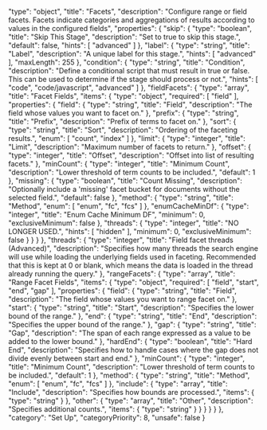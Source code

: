   "type": "object",
  "title": "Facets",
  "description": "Configure range or field facets. Facets indicate categories and aggregations of results according to values in the configured fields",
  "properties": {
    "skip": {
      "type": "boolean",
      "title": "Skip This Stage",
      "description": "Set to true to skip this stage.",
      "default": false,
      "hints": [
        "advanced"
      ]
    },
    "label": {
      "type": "string",
      "title": "Label",
      "description": "A unique label for this stage.",
      "hints": [
        "advanced"
      ],
      "maxLength": 255
    },
    "condition": {
      "type": "string",
      "title": "Condition",
      "description": "Define a conditional script that must result in true or false. This can be used to determine if the stage should process or not.",
      "hints": [
        "code",
        "code/javascript",
        "advanced"
      ]
    },
    "fieldFacets": {
      "type": "array",
      "title": "Facet Fields",
      "items": {
        "type": "object",
        "required": [
          "field"
        ],
        "properties": {
          "field": {
            "type": "string",
            "title": "Field",
            "description": "The field whose values you want to facet on."
          },
          "prefix": {
            "type": "string",
            "title": "Prefix",
            "description": "Prefix of terms to facet on."
          },
          "sort": {
            "type": "string",
            "title": "Sort",
            "description": "Ordering of the faceting results.",
            "enum": [
              "count",
              "index"
            ]
          },
          "limit": {
            "type": "integer",
            "title": "Limit",
            "description": "Maximum number of facets to return."
          },
          "offset": {
            "type": "integer",
            "title": "Offset",
            "description": "Offset into list of resulting facets."
          },
          "minCount": {
            "type": "integer",
            "title": "Minimum Count",
            "description": "Lower threshold of term counts to be included.",
            "default": 1
          },
          "missing": {
            "type": "boolean",
            "title": "Count Missing",
            "description": "Optionally include a 'missing' facet bucket for documents without the selected field.",
            "default": false
          },
          "method": {
            "type": "string",
            "title": "Method",
            "enum": [
              "enum",
              "fc",
              "fcs"
            ]
          },
          "enumCacheMinDf": {
            "type": "integer",
            "title": "Enum Cache Minimum DF",
            "minimum": 0,
            "exclusiveMinimum": false
          },
          "threads": {
            "type": "integer",
            "title": "NO LONGER USED.",
            "hints": [
              "hidden"
            ],
            "minimum": 0,
            "exclusiveMinimum": false
          }
        }
      }
    },
    "threads": {
      "type": "integer",
      "title": "Field facet threads (Advanced)",
      "description": "Specifies how many threads the search engine will use while loading the underlying fields used in faceting. Recommended that this is kept at 0 or blank, which means the data is loaded in the thread already running the query."
    },
    "rangeFacets": {
      "type": "array",
      "title": "Range Facet Fields",
      "items": {
        "type": "object",
        "required": [
          "field",
          "start",
          "end",
          "gap"
        ],
        "properties": {
          "field": {
            "type": "string",
            "title": "Field",
            "description": "The field whose values you want to range facet on."
          },
          "start": {
            "type": "string",
            "title": "Start",
            "description": "Specifies the lower bound of the range."
          },
          "end": {
            "type": "string",
            "title": "End",
            "description": "Specifies the upper bound of the range."
          },
          "gap": {
            "type": "string",
            "title": "Gap",
            "description": "The span of each range expressed as a value to be added to the lower bound."
          },
          "hardEnd": {
            "type": "boolean",
            "title": "Hard End",
            "description": "Specifies how to handle cases where the gap does not divide evenly between start and end."
          },
          "minCount": {
            "type": "integer",
            "title": "Minimum Count",
            "description": "Lower threshold of term counts to be included.",
            "default": 1
          },
          "method": {
            "type": "string",
            "title": "Method",
            "enum": [
              "enum",
              "fc",
              "fcs"
            ]
          },
          "include": {
            "type": "array",
            "title": "Include",
            "description": "Specifies how bounds are processed.",
            "items": {
              "type": "string"
            }
          },
          "other": {
            "type": "array",
            "title": "Other",
            "description": "Specifies additional counts.",
            "items": {
              "type": "string"
            }
          }
        }
      }
    }
  },
  "category": "Set Up",
  "categoryPriority": 8,
  "unsafe": false
}
